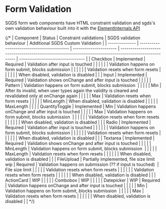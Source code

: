 
<Meta title="Form/Validation" />

# Form Validation

SGDS form web components have HTML constraint validation and sgds's own validation behaviour built into it with the [ElementInternals API](https://developer.mozilla.org/en-US/docs/Web/API/ElementInternals)


{/* 
| Component      | Status                                     | Constraint validations | SGDS validation behaviour                                                                               | Additional SGDS Custom Validation |
| -------------- | ------------------------------------------ | ---------------------- | ------------------------------------------------------------------------------------------------------- | --------------------------------- |
| Checkbox       | Implemented                                | Required               | Validation after input is touched                                                                       |                                   |
|                |                                            |                        | Validation happens on form submit, blocks submission                                                    |                                   |
|                |                                            |                        | Validation resets when form resets                                                                      |                                   |
|                |                                            |                        | When disabled, validation is disabled                                                                   |                                   |
| Input          | Implemented                                | Required               | Validation shows onChange and after input is touched                                                    |                                   |
|                |                                            | Pattern                | Validation happens on form submit, blocks submission                                                    |                                   |
|                |                                            | Min                    | After its invalid, when user types again the validity is cleared and revalidated only at onChange again |                                   |
|                |                                            | Max                    | Validation resets when form resets                                                                      |                                   |
|                |                                            | MinLength              | When disabled, validation is disabled                                                                   |                                   |
|                |                                            | MaxLength              |                                                                                                         |                                   |
| QuantityToggle | Implemented                                | Min                    | Validation happens onChange and after input is touched                                                  |                                   |
|                |                                            | Max                    | Validation happens on form submit, blocks submission                                                    |                                   |
|                |                                            |                        | Validation resets when form resets                                                                      |                                   |
|                |                                            |                        | When disabled, validation is disabled                                                                   |                                   |
| Radio          | Implemented                                | Required               | Validation after input is touched                                                                       |                                   |
|                |                                            |                        | Validation happens on form submit, blocks submission                                                    |                                   |
|                |                                            |                        | Validation resets when form resets                                                                      |                                   |
|                |                                            |                        | When disabled, validation is disabled                                                                   |                                   |
| Textarea       | Implemented                                | Required               | Validation shows onChange and after input is touched                                                    |                                   |
|                |                                            | MinLength              | Validation happens on form submit, blocks submission                                                    |                                   |
|                |                                            | MaxLength              | Validation resets when form resets                                                                      |                                   |
|                |                                            |                        | When disabled, validation is disabled                                                                   |                                   |
| FileUpload     | Partially implemented, file size limit wip | Required               | Validation happens on submission (?? if input is touched)                                               | File size limit                   |
|                |                                            |                        | Validation resets when form resets                                                                      |                                   |
|                |                                            |                        | Validation resets when form resets                                                                      |                                   |
|                |                                            |                        | When disabled, validation is disabled                                                                   |                                   |
| ActionCard     | WIP                                        |                        |                                                                                                         |                                   |
| Combobox       | WIP                                        |                        |                                                                                                         |                                   |
| Datepicker     | WIP                                        | Required               | Validation happens onChange and after input is touched                                                  |                                   |
|                |                                            | Min                    | Validation happens on form submit, blocks submission                                                    |                                   |
|                |                                            | Max                    | Validation resets when form resets                                                                      |                                   |
|                |                                            |                        | When disabled, validation is disabled                                                                   |                                   | */}
